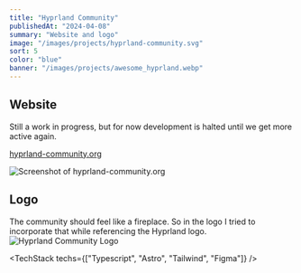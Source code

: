 ```yaml
---
title: "Hyprland Community"
publishedAt: "2024-04-08"
summary: "Website and logo"
image: "/images/projects/hyprland-community.svg"
sort: 5
color: "blue"
banner: "/images/projects/awesome_hyprland.webp"
---
```


## Website

Still a work in progress, but for now development is halted until we get more active again.

[hyprland-community.org](https://hyprland-community.org/)

![Screenshot of hyprland-community.org](/images/projects/hyprland-community.org_.webp)

## Logo

The community should feel like a fireplace.
So in the logo I tried to incorporate that while referencing the Hyprland logo.
![Hyprland Community Logo](/images/projects/hyprland-community.svg)

<TechStack techs={["Typescript", "Astro", "Tailwind", "Figma"]} />
